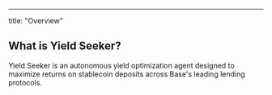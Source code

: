 ---
title: "Overview"

## What is Yield Seeker? 

Yield Seeker is an autonomous yield optimization agent designed to maximize returns on stablecoin deposits across Base's leading lending protocols.